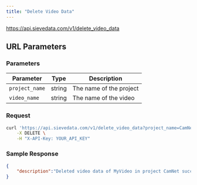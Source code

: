 ```yaml
---
title: "Delete Video Data"
---
```



<Request method="POST">https://api.sievedata.com/v1/delete_video_data</Request>

## URL Parameters

### Parameters

| Parameter | Type | Description |
| ---- | ----- | ---- |
| `project_name` | string | The name of the project |
| `video_name` | string | The name of the video |

### Request

```bash Terminal
curl 'https://api.sievedata.com/v1/delete_video_data?project_name=CamNet&video_name=MyVideo' \
    -X DELETE \
    -H "X-API-Key: YOUR_API_KEY"
```

### Sample Response

```json
{
    "description":"Deleted video data of MyVideo in project CamNet successfully.",
}
```